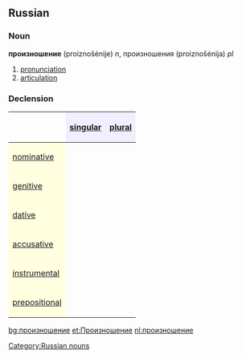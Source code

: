 ==Russian==
[[Category:Russian nouns]]
===Noun===
'''произношение''' (proiznošénije) ''n'', произношения (proiznošénija) ''pl''

# [[pronunciation]]
# [[articulation]]

===Declension===
{| border="1" cellpadding="4" cellspacing="0"
!
! style="background-color: #EFEFFF" align="center"|[[singular]]
! style="background-color: #EFEFFF" align="center"|[[plural]]
|-
! style="background-color: #FFFFE0" align="left"|[[nominative case|nominative]]
| align="center"|{{RUchar|произноше́ние}}
| align="center"|{{RUchar|произноше́ния}}
|-
! style="background-color: #FFFFE0" align="left"|[[genitive case|genitive]]
| align="center"|{{RUchar|произноше́ния}}
| align="center"|{{RUchar|произноше́ний}}
|-
! style="background-color: #FFFFE0" align="left"|[[dative case|dative]]
| align="center"|{{RUchar|произноше́нию}}
| align="center"|{{RUchar|произноше́ниям}}
|-
! style="background-color: #FFFFE0" align="left"|[[accusative case|accusative]]
| align="center"|{{RUchar|произноше́ние}}
| align="center"|{{RUchar|произноше́ния}}
|-
! style="background-color: #FFFFE0" align="left"|[[instrumental case|instrumental]]
| align="center"|{{RUchar|произноше́нием}}
| align="center"|{{RUchar|произноше́ниями}}
|-
! style="background-color: #FFFFE0" align="left"|[[prepositional case|prepositional]]
| align="center"|{{RUchar|о произноше́нии}}
| align="center"|{{RUchar|о произноше́ниях}}
|}

[[bg:произношение]]
[[et:Произношение]]
[[nl:произношение]]